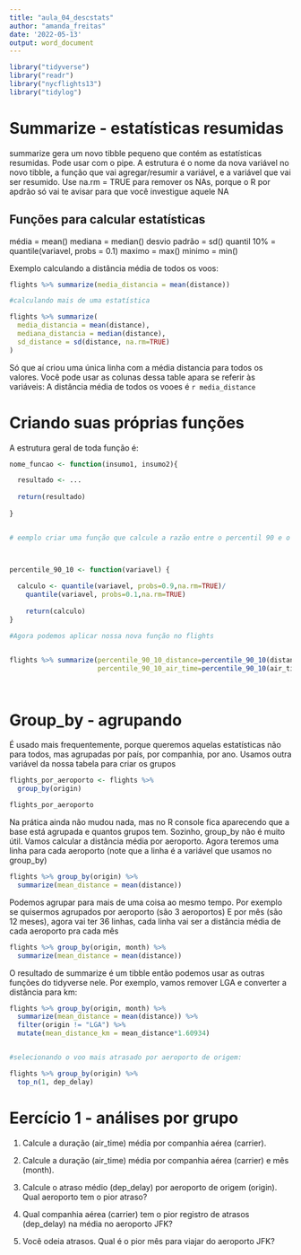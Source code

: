 ```yaml
---
title: "aula_04_descstats"
author: "amanda_freitas"
date: '2022-05-13'
output: word_document
---
```


```r
library("tidyverse")
library("readr")
library("nycflights13")
library("tidylog")

```

# Summarize - estatísticas resumidas
summarize gera um novo tibble pequeno que contém as estatísticas resumidas. Pode usar com o pipe. A estrutura é o nome da nova variável no novo tibble, a função que vai agregar/resumir a variável, e a variável que vai ser resumido. Use na.rm = TRUE para remover os NAs, porque o R por apdrão só vai te avisar para que você investigue aquele NA

## Funções para calcular estatísticas
média = mean()
mediana = median()
desvio padrão = sd()
quantil 10% = quantile(variavel, probs = 0.1)
maximo = max()
minimo = min()


Exemplo calculando a distância média de todos os voos:


```r
flights %>% summarize(media_distancia = mean(distance))

#calculando mais de uma estatística

flights %>% summarize(
  media_distancia = mean(distance),
  mediana_distancia = median(distance),
  sd_distance = sd(distance, na.rm=TRUE)
)


```

Só que aí criou uma única linha com a média distancia para todos os valores.
Você pode usar as colunas dessa table apara se referir às variáveis: 
A distância média de todos os vooes é `r media_distance`

# Criando suas próprias funções 

A estrutura geral de toda função é:
```r

nome_funcao <- function(insumo1, insumo2){

  resultado <- ...
  
  return(resultado)
    
}


# eemplo criar uma função que calcule a razão entre o percentil 90 e o 10



percentile_90_10 <- function(variavel) {
  
  calculo <- quantile(variavel, probs=0.9,na.rm=TRUE)/
    quantile(variavel, probs=0.1,na.rm=TRUE)
    
    return(calculo)
}

#Agora podemos aplicar nossa nova função no flights


flights %>% summarize(percentile_90_10_distance=percentile_90_10(distance),
                      percentile_90_10_air_time=percentile_90_10(air_time))




```

# Group_by - agrupando
É usado mais frequentemente, porque queremos aquelas estatísticas não para todos, mas agrupadas por país, por companhia, por ano. Usamos outra variável da nossa tabela para criar os grupos

```r
flights_por_aeroporto <- flights %>% 
  group_by(origin)

flights_por_aeroporto
```

Na prática ainda não mudou nada, mas no R console fica aparecendo que a base está agrupada e quantos grupos tem. Sozinho, group_by não é muito útil. Vamos calcular a distância média por aeroporto. Agora teremos uma linha para cada aeroporto (note que a linha é a variável que usamos no group_by)

```r
flights %>% group_by(origin) %>% 
  summarize(mean_distance = mean(distance))
```
Podemos agrupar para mais de uma coisa ao mesmo tempo. Por exemplo se quisermos agrupados por aeroporto (são 3 aeroportos) E por mês (são 12 meses), agora vai ter 36 linhas, cada linha vai ser a distância média de cada aeroporto pra cada mês

```r
flights %>% group_by(origin, month) %>% 
  summarize(mean_distance = mean(distance))
```

O resultado de summarize é um tibble então podemos usar as outras funções do tidyverse nele. Por exemplo, vamos remover LGA e converter a distância para km:

```r
flights %>% group_by(origin, month) %>% 
  summarize(mean_distance = mean(distance)) %>% 
  filter(origin != "LGA") %>% 
  mutate(mean_distance_km = mean_distance*1.60934)


#selecionando o voo mais atrasado por aeroporto de origem:

flights %>% group_by(origin) %>%
  top_n(1, dep_delay)

```


# Eercício 1 - análises por grupo

1. Calcule a duração (air_time) média por companhia aérea (carrier).

2. Calcule a duração (air_time) média por companhia aérea (carrier) e mês (month).

3. Calcule o atraso médio (dep_delay) por aeroporto de origem (origin). Qual aeroporto tem o pior atraso?

4. Qual companhia aérea (carrier) tem o pior registro de atrasos (dep_delay) na média no aeroporto JFK?

5. Você odeia atrasos. Qual é o pior mês para viajar do aeroporto JFK?


